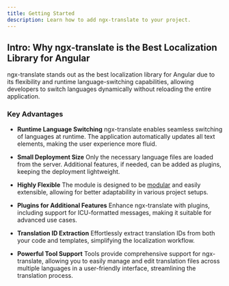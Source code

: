 ```yaml
---
title: Getting Started
description: Learn how to add ngx-translate to your project.
---
```



## Intro: Why ngx-translate is the Best Localization Library for Angular

ngx-translate stands out as the best localization library for Angular due to its flexibility and runtime language-switching capabilities, allowing developers to switch languages dynamically without reloading the entire application.

### Key Advantages

* **Runtime Language Switching**
  ngx-translate enables seamless switching of languages at runtime. The application automatically updates all text elements, making the user experience more fluid.

* **Small Deployment Size**
  Only the necessary language files are loaded from the server. Additional features, if needed, can be added as plugins, keeping the deployment lightweight.

* **Highly Flexible**
  The module is designed to be [modular](/v15/reference/concepts/) and easily extensible, allowing for better adaptability in various project setups.

* **Plugins for Additional Features**
  Enhance ngx-translate with plugins, including support for ICU-formatted messages, making it suitable for advanced use cases.

* **Translation ID Extraction**
  Effortlessly extract translation IDs from both your code and templates, simplifying the localization workflow.

* **Powerful Tool Support**
  Tools provide comprehensive support for ngx-translate, allowing you to easily manage and edit translation files across multiple languages in a
  user-friendly interface, streamlining the translation process.
